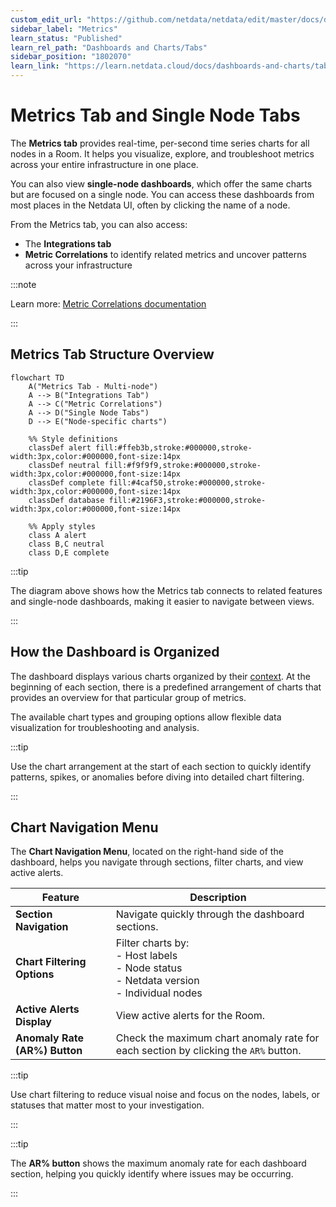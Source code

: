 ```yaml
---
custom_edit_url: "https://github.com/netdata/netdata/edit/master/docs/dashboards-and-charts/metrics-tab-and-single-node-tabs.md"
sidebar_label: "Metrics"
learn_status: "Published"
learn_rel_path: "Dashboards and Charts/Tabs"
sidebar_position: "1802070"
learn_link: "https://learn.netdata.cloud/docs/dashboards-and-charts/tabs/metrics"
---
```


# Metrics Tab and Single Node Tabs

The **Metrics tab** provides real-time, per-second time series charts for all nodes in a Room. It helps you visualize, explore, and troubleshoot metrics across your entire infrastructure in one place.

You can also view **single-node dashboards**, which offer the same charts but are focused on a single node. You can access these dashboards from most places in the Netdata UI, often by clicking the name of a node.

From the Metrics tab, you can also access:

- The **Integrations tab**
- **Metric Correlations** to identify related metrics and uncover patterns across your infrastructure

:::note

Learn more: [Metric Correlations documentation](/docs/netdata-ai/troubleshooting/metric-correlations)

:::

## Metrics Tab Structure Overview

```mermaid
flowchart TD
    A("Metrics Tab - Multi-node")
    A --> B("Integrations Tab")
    A --> C("Metric Correlations")
    A --> D("Single Node Tabs")
    D --> E("Node-specific charts")

    %% Style definitions
    classDef alert fill:#ffeb3b,stroke:#000000,stroke-width:3px,color:#000000,font-size:14px
    classDef neutral fill:#f9f9f9,stroke:#000000,stroke-width:3px,color:#000000,font-size:14px
    classDef complete fill:#4caf50,stroke:#000000,stroke-width:3px,color:#000000,font-size:14px
    classDef database fill:#2196F3,stroke:#000000,stroke-width:3px,color:#000000,font-size:14px

    %% Apply styles
    class A alert
    class B,C neutral
    class D,E complete
```

:::tip

The diagram above shows how the Metrics tab connects to related features and single-node dashboards, making it easier to navigate between views.

:::

## How the Dashboard is Organized

The dashboard displays various charts organized by their [context](/docs/dashboards-and-charts/charts#contexts). At the beginning of each section, there is a predefined arrangement of charts that provides an overview for that particular group of metrics.

The available chart types and grouping options allow flexible data visualization for troubleshooting and analysis.

:::tip

Use the chart arrangement at the start of each section to quickly identify patterns, spikes, or anomalies before diving into detailed chart filtering.

:::

## Chart Navigation Menu

The **Chart Navigation Menu**, located on the right-hand side of the dashboard, helps you navigate through sections, filter charts, and view active alerts.

| Feature                       | Description                                                                                                    |
|-------------------------------|----------------------------------------------------------------------------------------------------------------|
| **Section Navigation**        | Navigate quickly through the dashboard sections.                                                               |
| **Chart Filtering Options**   | Filter charts by:  <br/> - Host labels  <br/> - Node status  <br/> - Netdata version  <br/> - Individual nodes |
| **Active Alerts Display**     | View active alerts for the Room.                                                                               |
| **Anomaly Rate (AR%) Button** | Check the maximum chart anomaly rate for each section by clicking the `AR%` button.                            |

:::tip

Use chart filtering to reduce visual noise and focus on the nodes, labels, or statuses that matter most to your investigation.

:::

:::tip

The **AR% button** shows the maximum anomaly rate for each dashboard section, helping you quickly identify where issues may be occurring.

:::
